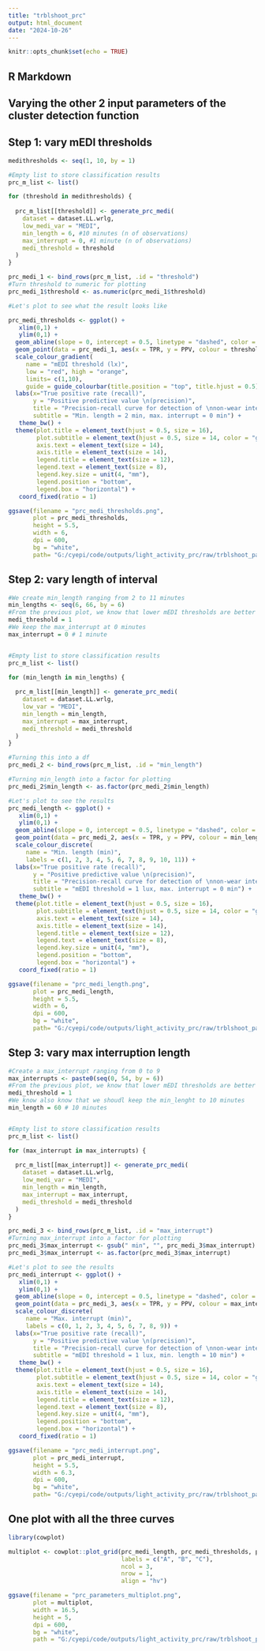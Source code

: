 ---
title: "trblshoot_prc"
output: html_document
date: "2024-10-26"
---

```{r setup, include=FALSE}
knitr::opts_chunk$set(echo = TRUE)
```

## R Markdown
## Varying the other 2 input parameters of the cluster detection function 

## Step 1: vary mEDI thresholds
```{r}

medithresholds <- seq(1, 10, by = 1)

#Empty list to store classification results
prc_m_list <- list()

for (threshold in medithresholds) {
  
  prc_m_list[[threshold]] <- generate_prc_medi(
    dataset = dataset.LL.wrlg,
    low_medi_var = "MEDI",
    min_length = 6, #10 minutes (n of observations)
    max_interrupt = 0, #1 minute (n of observations)
    medi_threshold = threshold
  )
}

prc_medi_1 <- bind_rows(prc_m_list, .id = "threshold")
#Turn threshold to numeric for plotting
prc_medi_1$threshold <- as.numeric(prc_medi_1$threshold)

#Let's plot to see what the result looks like

prc_medi_thresholds <- ggplot() +
   xlim(0,1) + 
   ylim(0,1) +
  geom_abline(slope = 0, intercept = 0.5, linetype = "dashed", color = "darkgrey") + #add a flat line which represents a baseline classifier
  geom_point(data = prc_medi_1, aes(x = TPR, y = PPV, colour = threshold)) +
  scale_colour_gradient(
     name = "mEDI threshold (lx)",
     low = "red", high = "orange",
     limits= c(1,10),
     guide = guide_colourbar(title.position = "top", title.hjust = 0.5)) +
  labs(x="True positive rate (recall)",
       y = "Positive predictive value \n(precision)",
       title = "Precision-recall curve for detection of \nnon-wear intervals based on illuminance thresholds",
       subtitle = "Min. length = 2 min, max. interrupt = 0 min") +
   theme_bw() +
  theme(plot.title = element_text(hjust = 0.5, size = 16),
        plot.subtitle = element_text(hjust = 0.5, size = 14, color = "grey33"),
        axis.text = element_text(size = 14),
        axis.title = element_text(size = 14),
        legend.title = element_text(size = 12),
        legend.text = element_text(size = 8),
        legend.key.size = unit(4, "mm"),
        legend.position = "bottom",
        legend.box = "horizontal") +
   coord_fixed(ratio = 1)

ggsave(filename = "prc_medi_thresholds.png",
       plot = prc_medi_thresholds,
       height = 5.5, 
       width = 6,
       dpi = 600,
       bg = "white",
       path= "G:/cyepi/code/outputs/light_activity_prc/raw/trblshoot_parameters")

```

## Step 2: vary length of interval 
```{r}
#We create min_length ranging from 2 to 11 minutes
min_lengths <- seq(6, 66, by = 6)
#From the previous plot, we know that lower mEDI thresholds are better so we keep it to 1
medi_threshold = 1
#We keep the max_interrupt at 0 minutes
max_interrupt = 0 # 1 minute


#Empty list to store classification results
prc_m_list <- list()

for (min_length in min_lengths) {
  
  prc_m_list[[min_length]] <- generate_prc_medi(
    dataset = dataset.LL.wrlg,
    low_var = "MEDI",
    min_length = min_length,
    max_interrupt = max_interrupt,
    medi_threshold = medi_threshold
  )
}

#Turning this into a df 
prc_medi_2 <- bind_rows(prc_m_list, .id = "min_length")

#Turning min_length into a factor for plotting
prc_medi_2$min_length <- as.factor(prc_medi_2$min_length) 

#Let's plot to see the results
prc_medi_length <- ggplot() +
   xlim(0,1) + 
   ylim(0,1) +
  geom_abline(slope = 0, intercept = 0.5, linetype = "dashed", color = "darkgrey") + #add a flat line which represents a baseline classifier
  geom_point(data = prc_medi_2, aes(x = TPR, y = PPV, colour = min_length)) +
  scale_colour_discrete(
     name = "Min. length (min)",
     labels = c(1, 2, 3, 4, 5, 6, 7, 8, 9, 10, 11)) +
  labs(x="True positive rate (recall)",
       y = "Positive predictive value \n(precision)",
       title = "Precision-recall curve for detection of \nnon-wear intervals based on min. length",
       subtitle = "mEDI threshold = 1 lux, max. interrupt = 0 min") +
   theme_bw() +
  theme(plot.title = element_text(hjust = 0.5, size = 16),
        plot.subtitle = element_text(hjust = 0.5, size = 14, color = "grey33"),
        axis.text = element_text(size = 14),
        axis.title = element_text(size = 14),
        legend.title = element_text(size = 12),
        legend.text = element_text(size = 8),
        legend.key.size = unit(4, "mm"),
        legend.position = "bottom",
        legend.box = "horizontal") +
   coord_fixed(ratio = 1)

ggsave(filename = "prc_medi_length.png",
       plot = prc_medi_length,
       height = 5.5, 
       width = 6,
       dpi = 600,
       bg = "white",
       path= "G:/cyepi/code/outputs/light_activity_prc/raw/trblshoot_parameters")

```

## Step 3: vary max interruption length 
```{r}
#Create a max_interrupt ranging from 0 to 9
max_interrupts <- paste0(seq(0, 54, by = 6))
#From the previous plot, we know that lower mEDI thresholds are better so we keep it to 2
medi_threshold = 1
#We know also know that we shoudl keep the min_lenght to 10 minutes 
min_length = 60 # 10 minutes


#Empty list to store classification results
prc_m_list <- list()

for (max_interrupt in max_interrupts) {
  
  prc_m_list[[max_interrupt]] <- generate_prc_medi(
    dataset = dataset.LL.wrlg,
    low_medi_var = "MEDI",
    min_length = min_length,
    max_interrupt = max_interrupt,
    medi_threshold = medi_threshold
  )
}

prc_medi_3 <- bind_rows(prc_m_list, .id = "max_interrupt")
#Turning max_interrupt into a factor for plotting
prc_medi_3$max_interrupt <- gsub(" min", "", prc_medi_3$max_interrupt) #first, eliminate the "min"
prc_medi_3$max_interrupt <- as.factor(prc_medi_3$max_interrupt) 

#Let's plot to see the results
prc_medi_interrupt <- ggplot() +
   xlim(0,1) + 
   ylim(0,1) +
  geom_abline(slope = 0, intercept = 0.5, linetype = "dashed", color = "darkgrey") + #add a flat line which represents a baseline classifier
  geom_point(data = prc_medi_3, aes(x = TPR, y = PPV, colour = max_interrupt)) +
  scale_colour_discrete(
     name = "Max. interrupt (min)",
     labels = c(0, 1, 2, 3, 4, 5, 6, 7, 8, 9)) +
  labs(x="True positive rate (recall)",
       y = "Positive predictive value \n(precision)",
       title = "Precision-recall curve for detection of \nnon-wear intervals based on max. interruption",
       subtitle = "mEDI threshold = 1 lux, min. length = 10 min") +
   theme_bw() +
  theme(plot.title = element_text(hjust = 0.5, size = 16),
        plot.subtitle = element_text(hjust = 0.5, size = 14, color = "grey33"),
        axis.text = element_text(size = 14),
        axis.title = element_text(size = 14),
        legend.title = element_text(size = 12),
        legend.text = element_text(size = 8),
        legend.key.size = unit(4, "mm"),
        legend.position = "bottom",
        legend.box = "horizontal") +
   coord_fixed(ratio = 1)

ggsave(filename = "prc_medi_interrupt.png",
       plot = prc_medi_interrupt,
       height = 5.5, 
       width = 6.3,
       dpi = 600,
       bg = "white",
       path= "G:/cyepi/code/outputs/light_activity_prc/raw/trblshoot_parameters")

```


## One plot with all the three curves 
```{r}

library(cowplot)

multiplot <- cowplot::plot_grid(prc_medi_length, prc_medi_thresholds, prc_medi_interrupt,
                                labels = c("A", "B", "C"),
                                ncol = 3,
                                nrow = 1,
                                align = "hv")

ggsave(filename = "prc_parameters_multiplot.png",
       plot = multiplot,
       width = 16.5, 
       height = 5,
       dpi = 600, 
       bg = "white",
       path = "G:/cyepi/code/outputs/light_activity_prc/raw/trblshoot_parameters")

```
